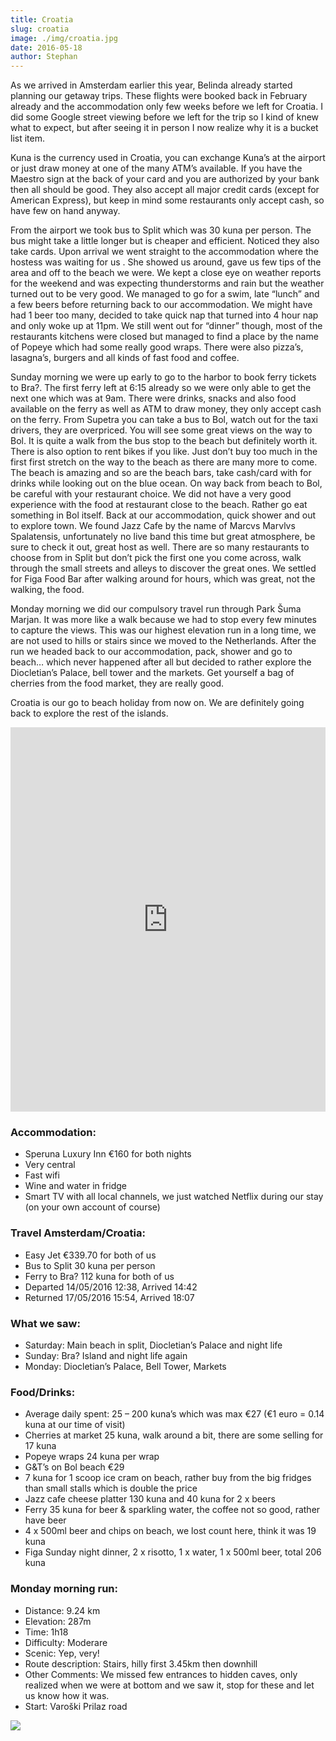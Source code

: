 ```yaml
---
title: Croatia
slug: croatia
image: ./img/croatia.jpg
date: 2016-05-18
author: Stephan
---
```


As we arrived in Amsterdam earlier this year, Belinda already started planning our getaway trips. These flights were booked back in February already and the accommodation only few weeks before we left for Croatia. I did some Google street viewing before we left for the trip so I kind of knew what to expect, but after seeing it in person I now realize why it is a bucket list item.

Kuna is the currency used in Croatia, you can exchange Kuna’s at the airport or just draw money at one of the many ATM’s available. If you have the Maestro sign at the back of your card and you are authorized by your bank then all should be good. They also accept all major credit cards (except for American Express), but keep in mind some restaurants only accept cash, so have few on hand anyway.

From the airport we took bus to Split which was 30 kuna per person. The bus might take a little longer but is cheaper and efficient. Noticed they also take cards. Upon arrival we went straight to the accommodation where the hostess was waiting for us . She showed us around, gave us few tips of the area and off to the beach we were. We kept a close eye on weather reports for the weekend and was expecting thunderstorms and rain but the weather turned out to be very good. We managed to go for a swim, late “lunch” and a few beers before returning back to our accommodation. We might have had 1 beer too many, decided to take quick nap that turned into 4 hour nap and only woke up at 11pm. We still went out for “dinner” though, most of the restaurants kitchens were closed but managed to find a place by the name of Popeye which had some really good wraps. There were also pizza’s, lasagna’s, burgers and all kinds of fast food and coffee.

Sunday morning we were up early to go to the harbor to book ferry tickets to Bra?. The first ferry left at 6:15 already so we were only able to get the next one which was at 9am. There were drinks, snacks and also food available on the ferry as well as ATM to draw money, they only accept cash on the ferry. From Supetra you can take a bus to Bol, watch out for the taxi drivers, they are overpriced. You will see some great views on the way to Bol. It is quite a walk from the bus stop to the beach but definitely worth it. There is also option to rent bikes if you like. Just don’t buy too much in the first first stretch on the way to the beach as there are many more to come. The beach is amazing and so are the beach bars, take cash/card with for drinks while looking out on the blue ocean. On way back from beach to Bol, be careful with your restaurant choice. We did not have a very good experience with the food at restaurant close to the beach. Rather go eat something in Bol itself. Back at our accommodation, quick shower and out to explore town. We found Jazz Cafe by the name of Marcvs Marvlvs Spalatensis, unfortunately no live band this time but great atmosphere, be sure to check it out, great host as well. There are so many restaurants to choose from in Split but don’t pick the first one you come across, walk through the small streets and alleys to discover the great ones. We settled for Figa Food Bar after walking around for hours, which was great, not the walking, the food.

Monday morning we did our compulsory travel run through Park Šuma Marjan. It was more like a walk because we had to stop every few minutes to capture the views. This was our highest elevation run in a long time, we are not used to hills or stairs since we moved to the Netherlands. After the run we headed back to our accommodation, pack, shower and go to beach… which never happened after all but decided to rather explore the Diocletian’s Palace, bell tower and the markets. Get yourself a bag of cherries from the food market, they are really good.

Croatia is our go to beach holiday from now on. We are definitely going back to explore the rest of the islands.

<div className="post-video">
  <iframe
    width="100%"
    height="615"
    src="https://www.youtube.com/embed/nYDeryOMju0"
    frameborder="0"
    allow="accelerometer; autoplay; encrypted-media; gyroscope; picture-in-picture"
    allowfullscreen
  ></iframe>
</div>

### Accommodation:

- Speruna Luxury Inn €160 for both nights
- Very central
- Fast wifi
- Wine and water in fridge
- Smart TV with all local channels, we just watched Netflix during our stay (on your own account of course)

### Travel Amsterdam/Croatia:

- Easy Jet €339.70 for both of us
- Bus to Split 30 kuna per person
- Ferry to Bra? 112 kuna for both of us
- Departed 14/05/2016 12:38, Arrived 14:42
- Returned 17/05/2016 15:54, Arrived 18:07

### What we saw:

- Saturday: Main beach in split, Diocletian’s Palace and night life
- Sunday: Bra? Island and night life again
- Monday: Diocletian’s Palace, Bell Tower, Markets

### Food/Drinks:

- Average daily spent: 25 – 200 kuna’s which was max €27 (€1 euro = 0.14 kuna at our time of visit)
- Cherries at market 25 kuna, walk around a bit, there are some selling for 17 kuna
- Popeye wraps 24 kuna per wrap
- G&T’s on Bol beach €29
- 7 kuna for 1 scoop ice cram on beach, rather buy from the big fridges than small stalls which is double the price
- Jazz cafe cheese platter 130 kuna and 40 kuna for 2 x beers
- Ferry 35 kuna for beer & sparkling water, the coffee not so good, rather have beer
- 4 x 500ml beer and chips on beach, we lost count here, think it was 19 kuna
- Figa Sunday night dinner, 2 x risotto, 1 x water, 1 x 500ml beer, total 206 kuna

### Monday morning run:

- Distance: 9.24 km
- Elevation: 287m
- Time: 1h18
- Difficulty: Moderare
- Scenic: Yep, very!
- Route description: Stairs, hilly first 3.45km then downhill
- Other Comments: We missed few entrances to hidden caves, only realized when we were at bottom and we saw it, stop for these and let us know how it was.
- Start: Varoški Prilaz road

<div className="post-image">

![](./img/route.png)

</div>
